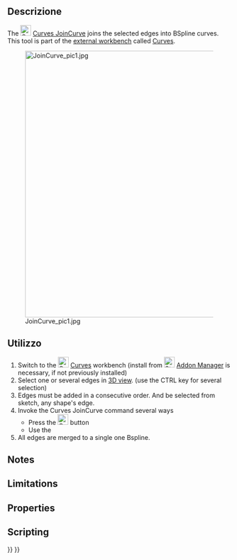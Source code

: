 <languages/>

{{Docnav
|[[Curves_ExtendCurve|ExtendCurve]]
|[[Curves_SplitCurve|SplitCurve]]
|[[Curves_Workbench|Curves]]
|IconL=Curves_ExtendCurve.svg
|IconR=Curves_SplitCurve.svg
|IconC=Curves_workbench_icon.svg
}}

{{GuiCommand
|Name=Curves JoinCurve
|MenuLocation=Curves → Join Curves
|Workbenches=[[Curves_Workbench|Curves]]
}}

==Descrizione==

The [[Image:Curves_JoinCurve.svg|24px]] [[Curves_JoinCurve|Curves JoinCurve]] joins the selected edges into BSpline curves. This tool is part of the [[External_workbenches|external workbench]] called [[Curves_Workbench|Curves]].

[[File:JoinCurve_pic1.jpg|600px]]

==Utilizzo==

# Switch to the [[Image:Curves_workbench_icon.svg|24px]] [[Curves_Workbench|Curves]] workbench (install from [[Image:Std_AddonMgr.svg|24px]] [[Std_AddonMgr|Addon Manager]] is necessary, if not previously installed)
# Select one or several edges in [[3D_view|3D view]]. (use the CTRL key for several selection)
# Edges must be added in a consecutive order. And be selected from sketch, any shape's edge.
# Invoke the Curves JoinCurve command several ways
#* Press the [[Image:Curves_JoinCurve.svg|24px]] button
#* Use the {{MenuCommand|Curves → Join Curves}}
# All edges are merged to a single one Bspline. 

==Notes==


==Limitations==


==Properties==


==Scripting==


{{Docnav
|[[Curves_ExtendCurve|ExtendCurve]]
|[[Curves_SplitCurve|SplitCurve]]
|[[Curves_Workbench|Curves]]
|IconL=Curves_ExtendCurve.svg
|IconR=Curves_SplitCurve.svg
|IconC=Curves_workbench_icon.svg
}}

{{Curves Tools navi{{#translation:}}}}
{{Userdocnavi{{#translation:}}}}